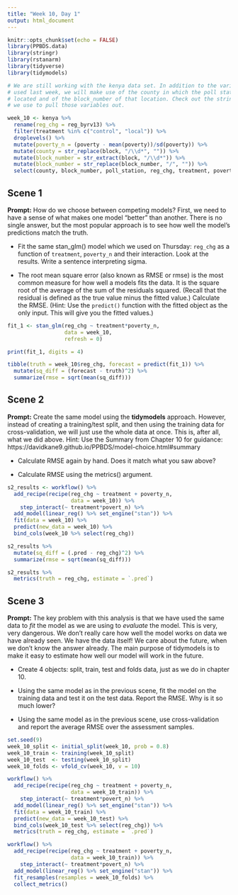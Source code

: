 ```yaml
---
title: "Week 10, Day 1"
output: html_document
---
```


```r
knitr::opts_chunk$set(echo = FALSE)
library(PPBDS.data)
library(stringr)
library(rstanarm)
library(tidyverse)
library(tidymodels)

# We are still working with the kenya data set. In addition to the variables we
# used last week, we will make use of the county in which the poll station was
# located and of the block_number of that location. Check out the stringr code
# we use to pull those variables out.

week_10 <- kenya %>% 
  rename(reg_chg = reg_byrv13) %>% 
  filter(treatment %in% c("control", "local")) %>% 
  droplevels() %>% 
  mutate(poverty_n = (poverty - mean(poverty))/sd(poverty)) %>% 
  mutate(county = str_replace(block, "/\\d*", "")) %>% 
  mutate(block_number = str_extract(block, "/\\d*")) %>% 
  mutate(block_number = str_replace(block_number, "/", "")) %>% 
  select(county, block_number, poll_station, reg_chg, treatment, poverty_n) 

```


## Scene 1

**Prompt:** How do we choose between competing models? First, we need to have a sense of what makes one model "better" than another. There is no single answer, but the most popular approach is to see how well the model's predictions match the truth.


* Fit the same stan_glm() model which we used on Thursday: `reg_chg` as a function of `treatment`, `poverty_n` and their interaction. Look at the results. Write a sentence interpreting sigma.

* The root mean square error (also known as RMSE or rmse) is the most common measure for how well a models fits the data. It is the square root of the average of the sum of the residuals squared. (Recall that the residual is defined as the true value minus the fitted value.) Calculate the RMSE. (Hint: Use the `predict()` function with the fitted object as the only input. This will give you the fitted values.)



```r
fit_1 <- stan_glm(reg_chg ~ treatment*poverty_n,
                  data = week_10,
                  refresh = 0)

print(fit_1, digits = 4)
```


```r
tibble(truth = week_10$reg_chg, forecast = predict(fit_1)) %>% 
  mutate(sq_diff = (forecast - truth)^2) %>% 
  summarize(rmse = sqrt(mean(sq_diff)))
```


## Scene 2

**Prompt:** Create the same model using the **tidymodels** approach. However, instead of creating a training/test split, and then using the training data for cross-validation, we will just use the whole data at once. This is, after all, what we did above. Hint: Use the Summary from Chapter 10 for guidance: https://davidkane9.github.io/PPBDS/model-choice.html#summary

* Calculate RMSE again by hand. Does it match what you saw above?

* Calculate RMSE using the metrics() argument.


```r
s2_results <- workflow() %>% 
  add_recipe(recipe(reg_chg ~ treatment + poverty_n,
                    data = week_10)) %>% 
    step_interact(~ treatment*povert_n) %>% 
  add_model(linear_reg() %>% set_engine("stan")) %>% 
  fit(data = week_10) %>% 
  predict(new_data = week_10) %>% 
  bind_cols(week_10 %>% select(reg_chg))

s2_results %>% 
  mutate(sq_diff = (.pred - reg_chg)^2) %>% 
  summarize(rmse = sqrt(mean(sq_diff)))

s2_results %>% 
  metrics(truth = reg_chg, estimate = `.pred`)

```

## Scene 3

**Prompt:** The key problem with this analysis is that we have used the same data to *fit* the model as we are using to *evaluate* the model. This is very, very dangerous. We don't really care how well the model works on data we have already seen. We have the data itself! We care about the future, when we don't know the answer already. The main purpose of tidymodels is to make it easy to estimate how well our model will work in the future.

* Create 4 objects: split, train, test and folds data, just as we do in chapter 10.

* Using the same model as in the previous scene, fit the model on the training data and test it on the test data. Report the RMSE. Why is it so much lower?

* Using the same model as in the previous scene, use cross-validation and report the average RMSE over the assessment samples. 


```r
set.seed(9)
week_10_split <- initial_split(week_10, prob = 0.8)
week_10_train <- training(week_10_split)
week_10_test  <- testing(week_10_split)
week_10_folds <- vfold_cv(week_10, v = 10)

workflow() %>% 
  add_recipe(recipe(reg_chg ~ treatment + poverty_n,
                    data = week_10_train)) %>% 
    step_interact(~ treatment*povert_n) %>% 
  add_model(linear_reg() %>% set_engine("stan")) %>% 
  fit(data = week_10_train) %>% 
  predict(new_data = week_10_test) %>% 
  bind_cols(week_10_test %>% select(reg_chg)) %>% 
  metrics(truth = reg_chg, estimate = `.pred`)

workflow() %>% 
  add_recipe(recipe(reg_chg ~ treatment + poverty_n,
                    data = week_10_train)) %>% 
    step_interact(~ treatment*povert_n) %>% 
  add_model(linear_reg() %>% set_engine("stan")) %>% 
  fit_resamples(resamples = week_10_folds) %>% 
  collect_metrics()
```



